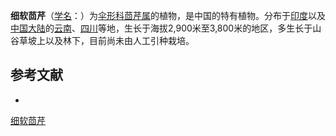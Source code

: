 {{NoteTA|G1=LS}}
{{Speciesbox
| name = 细软茴芹
| status = 
| status_system = 
| image = 
| genus = Pimpinella
| species = flaccida
| authority = C. B. Clarke in Journ.
}}

'''细软茴芹'''（[[学名|学名]]：{{lang|la|''Pimpinella flaccida''}}）为[[伞形科|伞形科]][[茴芹属|茴芹属]]的植物，是中国的特有植物。分布于[[印度|印度]]以及[[中国大陆|中国大陆]]的[[云南|云南]]、[[四川|四川]]等地，生长于海拔2,900米至3,800米的地区，多生长于山谷草坡上以及林下，目前尚未由人工引种栽培。

== 参考文献 ==
<div class="references-small">
* {{cite web| url =http://www.bioinfo.cn/db05/KmzwSpecies.php?action=view&id=22901| title =细软茴芹| work =《中国高等植物数据库全库》| publisher =中国科学院微生物研究所| author =昆明植物研究所| accessdate =2009-02-25| deadurl =yes| archiveurl =https://web.archive.org/web/20160305072906/http://www.bioinfo.cn/db05/KmzwSpecies.php?action=view&id=22901| archivedate =2016-03-05}}
</div>
{{Taxonbar|from=Q15231839}}

[[Category:茴芹属|细软茴芹]]


{{Apiales-stub}}